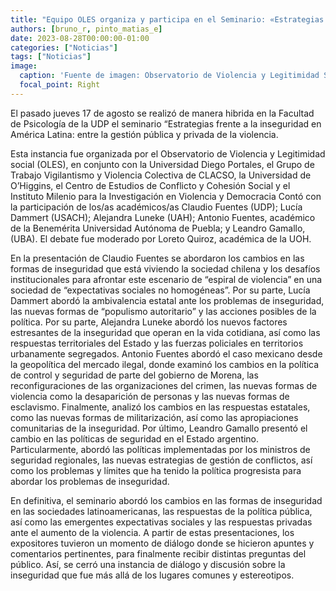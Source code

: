 ```yaml
---
title: "Equipo OLES organiza y participa en el Seminario: «Estrategias frente a la inseguridad en América Latina»"
authors: [bruno_r, pinto_matias_e]
date: 2023-08-28T00:00:00-01:00
categories: ["Noticias"]
tags: ["Noticias"]
image:
  caption: 'Fuente de imagen: Observatorio de Violencia y Legitimidad Social'
  focal_point: Right
---
```


El pasado jueves 17 de agosto se realizó de manera hibrida en la Facultad de Psicología de la UDP el seminario “Estrategias frente a la inseguridad en América Latina: entre la gestión pública y privada de la violencia.

Esta instancia fue organizada por el Observatorio de Violencia y Legitimidad social (OLES), en conjunto con la Universidad Diego Portales, el Grupo de Trabajo Vigilantismo y Violencia Colectiva de CLACSO, la Universidad de O'Higgins, el Centro de Estudios de Conflicto y Cohesión Social y el Instituto Milenio para la Investigación en Violencia y Democracia
Contó con la participación de los/as académicos/as Claudio Fuentes (UDP); Lucía Dammert (USACH); Alejandra Luneke (UAH); Antonio Fuentes, académico de la Benemérita Universidad Autónoma de Puebla; y Leandro Gamallo, (UBA). El debate fue moderado por Loreto Quiroz, académica de la UOH.

En la presentación de Claudio Fuentes se abordaron los cambios en las formas de inseguridad que está viviendo la sociedad chilena y los desafíos institucionales para afrontar este escenario de "espiral de violencia" en una sociedad de "expectativas sociales no homogéneas". Por su parte, Lucía Dammert abordó la ambivalencia estatal ante los problemas de inseguridad, las nuevas formas de "populismo autoritario" y las acciones posibles de la política. Por su parte, Alejandra Luneke abordó los nuevos factores estresantes de la inseguridad que operan en la vida cotidiana, así como las respuestas territoriales del Estado y las fuerzas policiales en territorios urbanamente segregados. Antonio Fuentes abordó el caso mexicano desde la geopolítica del mercado ilegal, donde examinó los cambios en la política de control y seguridad de parte del gobierno de Morena, las reconfiguraciones de las organizaciones del crimen, las nuevas formas de violencia como la desaparición de personas y las nuevas formas de esclavismo. Finalmente, analizó los cambios en las respuestas estatales, como las nuevas formas de militarización, así como las apropiaciones comunitarias de la inseguridad. Por último, Leandro Gamallo presentó el cambio en las políticas de seguridad en el Estado argentino. Particularmente, abordó las políticas implementadas por los ministros de seguridad regionales, las nuevas estrategias de gestión de conflictos, así como los problemas y límites que ha tenido la política progresista para abordar los problemas de inseguridad.

En definitiva, el seminario abordó los cambios en las formas de inseguridad en las sociedades latinoamericanas, las respuestas de la política pública, así como las emergentes expectativas sociales y las respuestas privadas ante el aumento de la violencia. A partir de estas presentaciones, los expositores tuvieron un momento de diálogo donde se hicieron apuntes y comentarios pertinentes, para finalmente recibir distintas preguntas del público. Así, se cerró una instancia de diálogo y discusión sobre la inseguridad que fue más allá de los lugares comunes y estereotipos.
